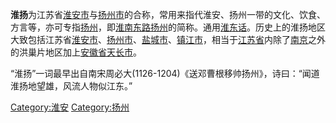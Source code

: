 {{unreferenced|time=2014-08-28T01:53:29+00:00}}
'''淮扬'''为江苏省[[淮安市|淮安市]]与[[扬州市|扬州市]]的合称，常用来指代淮安、扬州一带的文化、饮食、方言等，亦可专指[[扬州|扬州]]，即[[淮南东路|淮南东路]][[扬州|扬州]]的简称。通用[[淮东话|淮东话]]。历史上的淮扬地区大致包括江苏省[[淮安市|淮安市]]、[[扬州市|扬州市]]、[[盐城市|盐城市]]、[[镇江市|镇江市]]，相当于[[江苏省|江苏省]]内除了[[南京|南京]]之外的洪巢片地区加上[[安徽省|安徽省]][[天长市|天长市]]。

“淮扬”一词最早出自南宋周必大(1126-1204)《送邓曹根移帅扬州》，诗曰：“闻道淮扬地望雄，风流人物似江东。”

[[Category:淮安|Category:淮安]]
[[Category:扬州|Category:扬州]]